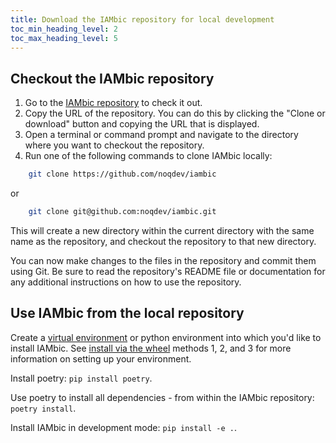 ```yaml
---
title: Download the IAMbic repository for local development
toc_min_heading_level: 2
toc_max_heading_level: 5
---
```


## Checkout the IAMbic repository
1. Go to the [IAMbic repository](https://github.com/noqdev/iambic) to check it out.
1. Copy the URL of the repository. You can do this by clicking the "Clone or download" button and copying the URL that is displayed.
1. Open a terminal or command prompt and navigate to the directory where you want to checkout the repository.
1. Run one of the following commands to clone IAMbic locally:

```bash
    git clone https://github.com/noqdev/iambic
```
or
```bash
    git clone git@github.com:noqdev/iambic.git
```


This will create a new directory within the current directory with the same name as the repository, and checkout the repository to that new directory.

You can now make changes to the files in the repository and commit them using Git. Be sure to read the repository's README file or documentation for any additional instructions on how to use the repository.

## Use IAMbic from the local repository

Create a [virtual environment](https://virtualenv.pypa.io/en/latest/user_guide.html) or python environment into which you'd like to install IAMbic. See [install via the wheel](/reference/installation/install_iambic_via_python_wheel) methods 1, 2, and 3 for more information on setting up your environment.

Install poetry: `pip install poetry`.

Use poetry to install all dependencies - from within the IAMbic repository: `poetry install`.

Install IAMbic in development mode: `pip install -e .`.
